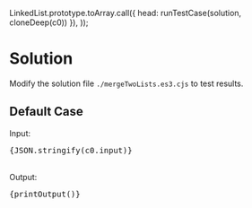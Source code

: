 

  LinkedList.prototype.toArray.call({ head: runTestCase(solution, cloneDeep(c0)) }),
));

<Meta title="Data Structure/Linked List/Easy/[21] Merge Two Sorted Lists/Solution/Javascript/Two Pointers" />

# Solution

Modify the solution file `./mergeTwoLists.es3.cjs` to test results.

## Default Case

<Canvas withSource="open">
  <Story name="Case 0" parameters={{ docs: { source: { code } } }}>
    <div>
      <div>Input: </div>
      <pre>{JSON.stringify(c0.input)}</pre>
    </div>
    <br />
    <div>
      <div>Output: </div>
      <pre>{printOutput()}</pre>
    </div>
  </Story>
</Canvas>
